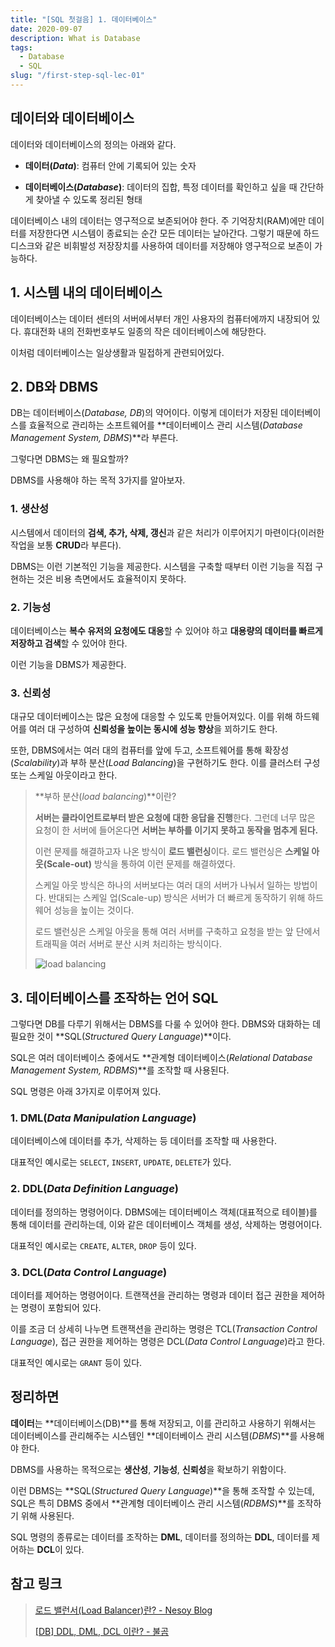 ```yaml
---
title: "[SQL 첫걸음] 1. 데이터베이스"
date: 2020-09-07
description: What is Database
tags:
  - Database
  - SQL
slug: "/first-step-sql-lec-01"
---
```


## 데이터와 데이터베이스

데이터와 데이터베이스의 정의는 아래와 같다.

- **데이터(*Data*)**: 컴퓨터 안에 기록되어 있는 숫자

- **데이터베이스(*Database*)**: 데이터의 집합, 특정 데이터를 확인하고 싶을 때 간단하게 찾아낼 수 있도록 정리된 형태

데이터베이스 내의 데이터는 영구적으로 보존되어야 한다. 주 기억장치(RAM)에만 데이터를 저장한다면 시스템이 종료되는 순간 모든 데이터는 날아간다. 그렇기 때문에 하드 디스크와 같은 비휘발성 저장장치를 사용하여 데이터를 저장해야 영구적으로 보존이 가능하다.

## 1. 시스템 내의 데이터베이스

데이터베이스는 데이터 센터의 서버에서부터 개인 사용자의 컴퓨터에까지 내장되어 있다. 휴대전화 내의 전화번호부도 일종의 작은 데이터베이스에 해당한다.

이처럼 데이터베이스는 일상생활과 밀접하게 관련되어있다.

## 2. DB와 DBMS

DB는 데이터베이스(*Database, DB*)의 약어이다. 이렇게 데이터가 저장된 데이터베이스를 효율적으로 관리하는 소프트웨어를 **데이터베이스 관리 시스템(*Database Management System, DBMS*)**라 부른다.

그렇다면 DBMS는 왜 필요할까?

DBMS를 사용해야 하는 목적 3가지를 알아보자.

### 1. 생산성

시스템에서 데이터의 **검색, 추가, 삭제, 갱신**과 같은 처리가 이루어지기 마련이다(이러한 작업을 보통 **CRUD**라 부른다).

DBMS는 이런 기본적인 기능을 제공한다. 시스템을 구축할 때부터 이런 기능을 직접 구현하는 것은 비용 측면에서도 효율적이지 못하다.

### 2. 기능성

데이터베이스는 **복수 유저의 요청에도 대응**할 수 있어야 하고 **대용량의 데이터를 빠르게 저장하고 검색**할 수 있어야 한다.

이런 기능을 DBMS가 제공한다.

### 3. 신뢰성

대규모 데이터베이스는 많은 요청에 대응할 수 있도록 만들어져있다. 이를 위해 하드웨어를 여러 대 구성하여 **신뢰성을 높이는 동시에 성능 향상**을 꾀하기도 한다.

또한, DBMS에서는 여러 대의 컴퓨터를 앞에 두고, 소프트웨어를 통해 확장성(*Scalability*)과 부하 분산(*Load Balancing*)을 구현하기도 한다. 이를 클러스터 구성 또는 스케일 아웃이라고 한다.

> **부하 분산(*load balancing*)**이란?
>
> **서버는 클라이언트로부터 받은 요청에 대한 응답을 진행**한다. 그런데 너무 많은 요청이 한 서버에 들어온다면 **서버는 부하를 이기지 못하고 동작을 멈추게 된다.**
>
> 이런 문제를 해결하고자 나온 방식이 **로드 밸런싱**이다. 로드 밸런싱은 **스케일 아웃(Scale-out)** 방식을 통하여 이런 문제를 해결하였다.
>
> 스케일 아웃 방식은 하나의 서버보다는 여러 대의 서버가 나눠서 일하는 방법이다. 반대되는 스케일 업(Scale-up) 방식은 서버가 더 빠르게 동작하기 위해 하드웨어 성능을 높이는 것이다.
>
> 로드 밸런싱은 스케일 아웃을 통해 여러 서버를 구축하고 요청을 받는 앞 단에서 트래픽을 여러 서버로 분산 시켜 처리하는 방식이다.
>
> ![load balancing](./load-balancing.png)

## 3. 데이터베이스를 조작하는 언어 SQL

그렇다면 DB를 다루기 위해서는 DBMS를 다룰 수 있어야 한다. DBMS와 대화하는 데 필요한 것이 **SQL(*Structured Query Language*)**이다.

SQL은 여러 데이터베이스 중에서도 **관계형 데이터베이스(*Relational Database Management System, RDBMS*)**를 조작할 때 사용된다.

SQL 명령은 아래 3가지로 이루어져 있다.

### 1. DML(*Data Manipulation Language*)

데이터베이스에 데이터를 추가, 삭제하는 등 데이터를 조작할 때 사용한다.

대표적인 예시로는 `SELECT`, `INSERT`, `UPDATE`, `DELETE`가 있다.

### 2. DDL(*Data Definition Language*)

데이터를 정의하는 명령어이다. DBMS에는 데이터베이스 객체(대표적으로 테이블)를 통해 데이터를 관리하는데, 이와 같은 데이터베이스 객체를 생성, 삭제하는 명령어이다.

대표적인 예시로는 `CREATE`, `ALTER`, `DROP` 등이 있다.

### 3. DCL(*Data Control Language*)

데이터를 제어하는 명령어이다. 트랜잭션을 관리하는 명령과 데이터 접근 권한을 제어하는 명령이 포함되어 있다.

이를 조금 더 상세히 나누면 트랜잭션을 관리하는 명령은 TCL(*Transaction Control Language*), 접근 권한을 제어하는 명령은 DCL(*Data Control Language*)라고 한다.

대표적인 예시로는 `GRANT` 등이 있다.

## 정리하면

**데이터**는 **데이터베이스(DB)**를 통해 저장되고, 이를 관리하고 사용하기 위해서는 데이터베이스를 관리해주는 시스템인 **데이터베이스 관리 시스템(*DBMS*)**를 사용해야 한다.

DBMS를 사용하는 목적으로는 **생산성**, **기능성**, **신뢰성**을 확보하기 위함이다.

이런 DBMS는 **SQL(*Structured Query Language*)**을 통해 조작할 수 있는데, SQL은 특히 DBMS 중에서 **관계형 데이터베이스 관리 시스템(*RDBMS*)**를 조작하기 위해 사용된다.

SQL 명령의 종류로는 데이터를 조작하는 **DML**, 데이터를 정의하는 **DDL**, 데이터를 제어하는 **DCL**이 있다.

## 참고 링크

> [로드 밸런서(Load Balancer)란? - Nesoy Blog](https://nesoy.github.io/articles/2018-06/Load-Balancer)
>
> [[DB] DDL, DML, DCL 이란? - 불곰](https://brownbears.tistory.com/180)